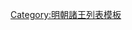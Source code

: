 {{ming|title=明朝江安國諸王|ed=江安國|head=[[嘉靖]]四十一年（[[1562年]]）封。|
{{ming/title}}
{{ming/list|江安莊裕王|[[朱宣址]]|朱承爚、庶二子|[[1562年]]—[[1593年]]|嘉靖四十一年封。[[萬曆]]二十一年薨。}}
{{ming/list|江安王|[[朱奉鉁]]|朱宣址、嫡一子|[[1593年]]—[[1615年]]|萬曆十年封[[长子 (封号)|長子]]。二十一年襲封。四十三年薨。}}
{{ming/list|江安長子|[[朱至洧]]|朱奉鉁、嫡一子| |不知何年封長子。未婚，卒。}}
{{ming/list|江安王|[[朱至㳋]]|朱奉鉁、嫡三子|[[1621年]]—？年|[[天启 (明朝)|天啟]]元年襲封。}}
}}<noinclude>
[[Category:明朝諸王列表模板]]
</noinclude>